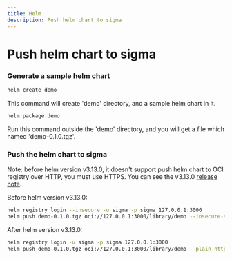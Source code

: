 ```yaml
---
title: Helm
description: Push helm chart to sigma
---
```


# Push helm chart to sigma

### Generate a sample helm chart

``` bash
helm create demo
```

This command will create 'demo' directory, and a sample helm chart in it.

``` bash
helm package demo
```

Run this command outside the 'demo' directory, and you will get a file which named 'demo-0.1.0.tgz'.

### Push the helm chart to sigma

Note: before helm version v3.13.0, it doesn't support push helm chart to OCI registry over HTTP, you must use HTTPS.
You can see the v3.13.0 [release note](https://github.com/helm/helm/releases/tag/v3.13.0).

Before helm version v3.13.0:

``` bash
helm registry login --insecure -u sigma -p sigma 127.0.0.1:3000
helm push demo-0.1.0.tgz oci://127.0.0.1:3000/library/demo --insecure-skip-tls-verify
```

After helm version v3.13.0:

``` bash
helm registry login -u sigma -p sigma 127.0.0.1:3000
helm push demo-0.1.0.tgz oci://127.0.0.1:3000/library/demo --plain-http
```
